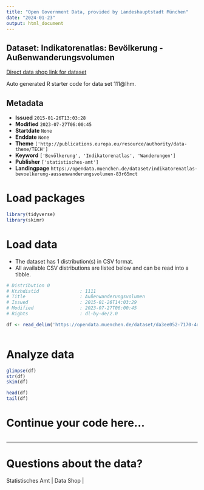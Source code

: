 ```yaml
---
title: "Open Government Data, provided by Landeshauptstadt München"
date: "2024-01-23"
output: html_document
---
```


## Dataset: Indikatorenatlas: Bevölkerung - Außenwanderungsvolumen

[Direct data shop link for dataset](https://opendata.muenchen.de/dataset/indikatorenatlas-bevoelkerung-aussenwanderungsvolumen-83r65mct)

Auto generated R starter code for data set 111@lhm.

## Metadata

- **Issued** `2015-01-26T13:03:28`
- **Modified** `2023-07-27T06:00:45`
- **Startdate** `None`
- **Enddate** `None`
- **Theme** `['http://publications.europa.eu/resource/authority/data-theme/TECH']`
- **Keyword** `['Bevölkerung', 'Indikatorenatlas', 'Wanderungen']`
- **Publisher** `['statistisches-amt']`
- **Landingpage** `https://opendata.muenchen.de/dataset/indikatorenatlas-bevoelkerung-aussenwanderungsvolumen-83r65mct`


# Load packages

```r

library(tidyverse)
library(skimr)

```

# Load data

-   The dataset has 1 distribution(s) in CSV format.
-   All available CSV distributions are listed below and can be read into a tibble.

```r

# Distribution 0
# Ktzhdistid               : 1111
# Title                    : Außenwanderungsvolumen
# Issued                   : 2015-01-26T14:03:29
# Modified                 : 2023-07-27T06:00:45
# Rights                   : dl-by-de/2.0

df <- read_delim('https://opendata.muenchen.de/dataset/da3ee052-7170-4dae-8cf7-a02a36994e0c/resource/103e3fc2-fd59-4c12-ba61-7ca1927660b8/download/indikat_bevoelkerung_aussenwanderungsvolumen_240723.csv')



```

# Analyze data

```r

glimpse(df)
str(df)
skim(df)

head(df)
tail(df)

```

# Continue your code here...

```r

```

------------------------------------------------------------------------

# Questions about the data?

Statistisches Amt | Data Shop | 
